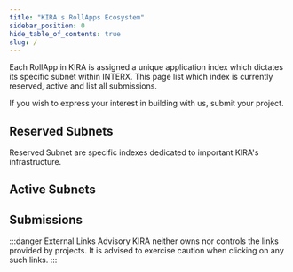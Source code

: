```yaml
---
title: "KIRA's RollApps Ecosystem"
sidebar_position: 0
hide_table_of_contents: true
slug: /
---
```


Each RollApp in KIRA is assigned a unique application index which dictates its specific subnet within INTERX. 
This page list which index is currently reserved, active and list all submissions.

If you wish to express your interest in building with us, submit your project.

## Reserved Subnets

Reserved Subnet are specific indexes dedicated to important KIRA's infrastructure.

<Cards>
    <CardSmall
    icon="https://ipfs.kira.network/ipfs/QmcNyQRYDBD6qBH19Ab7eqtWZ59nLqBjvM4BCwnkexd78y/LOGO-SYMBOL/KIRA-WT-V2.svg"
    title='SEKAI'
    link='/docs/backend---sekai/overview/'
    body="KIRA's Blockchain Application" />
    <CardSmall
    icon="https://ipfs.kira.network/ipfs/QmcNyQRYDBD6qBH19Ab7eqtWZ59nLqBjvM4BCwnkexd78y/LOGO-SYMBOL/KIRA-WT-V2.svg"
    title='TORII'
    link='/docs/bridge---torii/overview/'
    body="KIRA's Bridge Application" />
</Cards>

## Active Subnets

<Cards>
    <CardSmall
    title='SUBMIT NOW'
    icon='/img/plus.svg'
    link='https://github.com/KiraCore/docs.kira.network/tree/ecosystem'
    body='Build with us!' />
</Cards>

## Submissions

:::danger External Links Advisory
KIRA neither owns nor controls the links provided by projects. It is advised to exercise caution when clicking on any such links.
:::

<Cards>
    <CardSmall
    title='SUBMIT NOW'
    icon='/img/plus.svg'
    link='https://github.com/KiraCore/docs.kira.network/tree/ecosystem'
    body='Build with us!' />
</Cards>